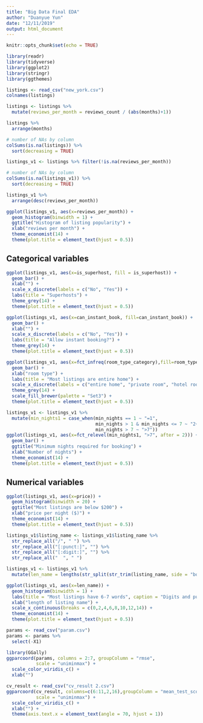 ```yaml
---
title: "Big Data Final EDA"
author: "Duanyue Yun"
date: "12/11/2019"
output: html_document
---
```


```r
knitr::opts_chunk$set(echo = TRUE)
```

```r
library(readr)
library(tidyverse)
library(ggplot2)
library(stringr)
library(ggthemes)
```

```r
listings <- read_csv("new_york.csv")
colnames(listings)
```

```r
listings <- listings %>%
  mutate(reviews_per_month = reviews_count / (abs(months)+1)) 

listings %>%
  arrange(months)
```

```r
# number of NAs by column
colSums(is.na(listings)) %>%
  sort(decreasing = TRUE)
```


```r
listings_v1 <- listings %>% filter(!is.na(reviews_per_month))

# number of NAs by column
colSums(is.na(listings_v1)) %>%
  sort(decreasing = TRUE)

listings_v1 %>%
  arrange(desc(reviews_per_month))
```

```r
ggplot(listings_v1, aes(x=reviews_per_month)) +
  geom_histogram(binwidth = 1) +
  ggtitle("Histogram of listing popularity") +
  xlab("reviews per month") +
  theme_economist(14) +
  theme(plot.title = element_text(hjust = 0.5))
```


## Categorical variables  

```r
ggplot(listings_v1, aes(x=is_superhost, fill = is_superhost)) +
  geom_bar() +
  xlab("") +
  scale_x_discrete(labels = c("No", "Yes")) +
  labs(title = "Superhosts") +
  theme_grey(14) +
  theme(plot.title = element_text(hjust = 0.5))
```

```r
ggplot(listings_v1, aes(x=can_instant_book, fill=can_instant_book)) +
  geom_bar() +
  xlab("") +
  scale_x_discrete(labels = c("No", "Yes")) +
  labs(title = "Allow instant booking?") +
  theme_grey(14) +
  theme(plot.title = element_text(hjust = 0.5))
```

```r
ggplot(listings_v1, aes(x=fct_infreq(room_type_category),fill=room_type_category)) +
  geom_bar() +
  xlab("room type") +
  labs(title = "Most listings are entire home") +
  scale_x_discrete(labels = c("entire home", "private room", "hotel room", "shared room")) +
  theme_grey(14) +
  scale_fill_brewer(palette = "Set3") +
  theme(plot.title = element_text(hjust = 0.5))
```

```r
listings_v1 <- listings_v1 %>%
  mutate(min_nights1 = case_when(min_nights == 1 ~ "=1",
                                 min_nights > 1 & min_nights <= 7 ~ "2~7",
                                 min_nights > 7 ~ ">7"))
ggplot(listings_v1, aes(x=fct_relevel(min_nights1, ">7", after = 2))) +
  geom_bar() +
  ggtitle("Minimum nights required for booking") +
  xlab("Number of nights") +
  theme_economist(14) +
  theme(plot.title = element_text(hjust = 0.5))
```

## Numerical variables

```r
ggplot(listings_v1, aes(x=price)) +
  geom_histogram(binwidth = 20) +
  ggtitle("Most listings are below $200") +
  xlab("price per night ($)") +
  theme_economist(14) +
  theme(plot.title = element_text(hjust = 0.5))
```

```r
listings_v1$listing_name <- listings_v1$listing_name %>%
  str_replace_all("/", " ") %>%
  str_replace_all("[:punct:]", "") %>%
  str_replace_all("[:digit:]", "") %>%
  str_replace_all("  ", " ")

listings_v1 <- listings_v1 %>%
  mutate(len_name = lengths(str_split(str_trim(listing_name, side = "both"), " ")))

ggplot(listings_v1, aes(x=len_name)) +
  geom_histogram(binwidth = 1) +
  labs(title = "Most listings have 6-7 words", caption = "Digits and punctuation removed") +
  xlab("length of listing name") +
  scale_x_continuous(breaks = c(0,2,4,6,8,10,12,14)) +
  theme_economist(14) +
  theme(plot.title = element_text(hjust = 0.5))
```



```r
params <- read_csv("param.csv")
params <- params %>%
  select(-X1)
```


```r
library(GGally)
ggparcoord(params, columns = 2:7, groupColumn = "rmse",
           scale = "uniminmax") +
  scale_color_viridis_c() +
  xlab("")
```

```r
cv_result <- read_csv("cv_result 2.csv")
ggparcoord(cv_result, columns=c(6:11,2,16),groupColumn = "mean_test_score",
           scale = "uniminmax") +
  scale_color_viridis_c() +
  xlab("") +
  theme(axis.text.x = element_text(angle = 70, hjust = 1))
```








